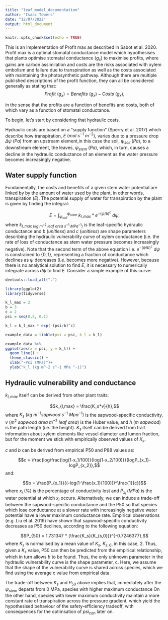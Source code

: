 ```yaml
---
title: "leaf_model_documentation"
author: "Isaac Towers"
date: "12/07/2022"
output: html_document
---
```


```r
knitr::opts_chunk$set(echo = TRUE)
```

This is an implementation of Profit max as described in Sabot et al. 2020. Profit max is a optimal stomatal conductance model which hypothesises that plants optimise stomatal conductance $(g_x)$ to maximise profits, where gains are carbon assimilation and costs are the risks associated with xylem embolism and failure due to transpiration as well as the costs associated with maintaining the photosynthetic pathway. Although there are multiple published descriptions of the profit function, they can all be considered generally as stating that: $$Profit~(g_x) = Benefits~(g_x) - Costs~(g_x),$$

in the sense that the profits are a function of benefits and costs, both of which vary as a function of stomatal conductance.

To begin, let's start by considering that hydraulic costs.

Hydraulic costs are based on a "supply function" (Sperry et al. 2017) which describe how transpiration, $E~(mol~s^{-1}~m^{-2})$, varies due to a pressure drop $\Delta\psi~(Pa)$ from an upstream element,in this case the soil, $\psi_{soil}~(Pa)$, to a downstream element, the leaves, $\psi_{stem}~(Pa)$, which, in turn, causes a decline in the hydraulic conductance of an element as the water pressure becomes increasingly negative.

## Water supply function

Fundamentally, the costs and benefits of a given stem water potential are linked by by the amount of water used by the plant, in other words, transpiration ($E$). The potential supply of water for transpiration by the plant is given by finding the integral:

$$E = \int^{\psi_{stem}}_{\psi_{soil}}~k_{l,max} * e^{-(\psi/b)^c}~d\psi,$$
where $k_{l,max~(kg~m^{-2}~leaf~area~s^{-1}~MPa^{-1})}$ is the leaf-specific hydraulic conductance and $b~(unitless)$ and $c~(unitless)$ are shape parameters describing the hydraulic vulnerability curve of xylem conductance (i.e. the rate of loss of conductance as stem water pressure becomes increasingly negative). Note that the second term of the above equation i.e. $e^{-(\psi/b)^c}~d\psi$ is constrained to $\{0,1\}$, representing a fraction of conductance which declines as $\psi$ decreases (i.e. becomes more negative). However, because there is no analytical solution to find $E$, it is necessary to numerically integrate across $d\psi$ to find $E$. Consider a simple example of this curve:

```r
devtools::load_all(".")

library(ggplot2)
library(tidyverse)

k_l_max = 2
b = 3
c = 2
psi = seq(0,5, 0.1)

k_l = k_l_max * exp(-(psi/b)^c)

example_data = tibble(psi = psi, k_l = k_l)

example_data %>%
ggplot(aes(x = psi, y = k_l)) +
  geom_line() +
  theme_classic() +
  xlab("-Psi (MPa)")+
  ylab("k_l (kg m^-2 s^-1 MPa ^-1)")
```

## Hydraulic vulnerability and conductance

$k_{l,max}$ itself can be derived from other plant traits:

$$k_{l,max} = \frac{K_s*v}{h},$$
where $K_s~(kg~m^{-1}sapwood~s^{-1}~Mpa^{-1})$ is the sapwood-specific conductivity, $v~(m^2~sapwood~area~m^{-2}~leaf~area)$ is the Huber value, and $h~(m~sapwood)$ is the path length (i.e. the height). $K_s$ itself can be derived from trait information about xylem elements like vessel diameter and lumen fraction, but for the moment we stick with empirically observed values of $K_s$.

$c$ and $b$ can be derived from empirical P50 and P88 values as:

$$c = \frac{log\frac{log(1-x_1/100)}{log(1-x_2/100)}}{logP_{x_1}-logP_{x_2}},$$
and:

$$b = \frac{P_{x_1}}{(-log(1-\frac{x_1}{100}))^\frac{1}{c}}$$
where $x_i~(\%)$ is the percentage of conductivity lost and $P_{x_i}~(MPa)$ is the water potential at which $x_i$ occurs. Alternatively, we can induce a trade-off between the sapwood-specific conductance and the P50 so that species which lose conductance at a slower rate with increasingly negative water potential have a lower maximum conductance rate. Empirical observations (e.g. Liu et al. 2019) have shown that sapwood-specific conductivity decreases as P50 declines, according to the following equation:

$$P_{50} = 1.731347 * (\frac{K_s}{K_{s,0}})^{-0.7246377},$$
where $K_s$ is normalised by a mean value of $K_s$, $K_{s,0}$, in this case, 2. Thus, given a $K_s$ value, P50 can then be predicted from the empirical relationship, which in turn allows $b$ to be found. Thus, the only unknown parameter in the hydraulic vulnerability curve is the shape parameter, c. Here, we assume that the shape of the vulnerability curve is shared across species, which we find using the average c value from empirical data.

The trade-off between $K_s$ and $P_{50}$ above implies that, immediately after the $\psi_{stem}$ departs from 0 MPa, species with higher maximum conductance   On the other hand, species with lower maximum conductivity maintain a more constant rate of transpiration across the pressure gradient, which yield the hypothesised behaviour of the safety-efficiency tradeoff, with consequences for the optimsation of $psi_{can}$ later on.  


































